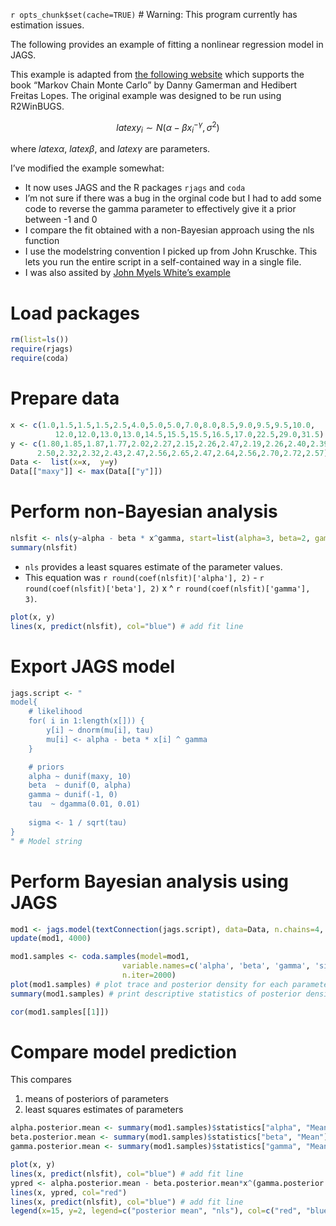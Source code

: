 `r opts_chunk$set(cache=TRUE)`
# Warning: This program currently has estimation issues.

The following provides an example of fitting a nonlinear regression model in JAGS.

This example is adapted from [the following website](http://www.dme.ufrj.br/mcmc/nonlinearmodel-R2WinBUGS.html) which supports the book "Markov Chain Monte Carlo"  by Danny Gamerman and Hedibert Freitas Lopes.  The original example was designed to be run using R2WinBUGS.

$$latex y_i \sim N(\alpha - \beta x_i^{-\gamma}, \sigma^2)$$

where $latex \alpha$, $latex \beta$, and $latex \gamma$ are parameters.

I've modified the example somewhat:

* It now uses JAGS and the R packages `rjags` and `coda` 
* I'm not sure if there was a bug in the orginal code but I had to add some code 
  to reverse the gamma parameter to effectively give it a prior between -1 and 0
* I  compare the fit obtained with a non-Bayesian approach using the nls function
* I use the modelstring convention I picked up from John Kruschke. 
  This lets you run the entire script in a self-contained way in a single file.
* I was also assited by [John Myels White's example](http://www.johnmyleswhite.com/notebook/2010/08/29/mcmc-diagnostics-in-r-with-the-coda-package/)

# Load packages
```r
rm(list=ls())
require(rjags)
require(coda)
```


# Prepare data
```r
x <- c(1.0,1.5,1.5,1.5,2.5,4.0,5.0,5.0,7.0,8.0,8.5,9.0,9.5,9.5,10.0,
          12.0,12.0,13.0,13.0,14.5,15.5,15.5,16.5,17.0,22.5,29.0,31.5)
y <- c(1.80,1.85,1.87,1.77,2.02,2.27,2.15,2.26,2.47,2.19,2.26,2.40,2.39,2.41,
      2.50,2.32,2.32,2.43,2.47,2.56,2.65,2.47,2.64,2.56,2.70,2.72,2.57)
Data <-  list(x=x,  y=y)
Data[["maxy"]] <- max(Data[["y"]])
```


# Perform non-Bayesian analysis
```r
nlsfit <- nls(y~alpha - beta * x^gamma, start=list(alpha=3, beta=2, gamma=-.2))
summary(nlsfit)
```

* `nls` provides a least squares estimate of the parameter values.
* This equation was `r round(coef(nlsfit)['alpha'], 2)` - `r round(coef(nlsfit)['beta'], 2)` x ^ `r round(coef(nlsfit)['gamma'], 3)`.

```r
plot(x, y)
lines(x, predict(nlsfit), col="blue") # add fit line
```


# Export JAGS model
```r
jags.script <- "
model{
    # likelihood
    for( i in 1:length(x[])) {
        y[i] ~ dnorm(mu[i], tau)
        mu[i] <- alpha - beta * x[i] ^ gamma
    }

    # priors
    alpha ~ dunif(maxy, 10)
    beta  ~ dunif(0, alpha)
    gamma ~ dunif(-1, 0)    
    tau  ~ dgamma(0.01, 0.01)
    
    sigma <- 1 / sqrt(tau)
}
" # Model string
```



# Perform Bayesian analysis using JAGS
```r
mod1 <- jags.model(textConnection(jags.script), data=Data, n.chains=4, n.adapt=1000)
update(mod1, 4000)

mod1.samples <- coda.samples(model=mod1,
                         variable.names=c('alpha', 'beta', 'gamma', 'sigma'),
                         n.iter=2000)                  
plot(mod1.samples) # plot trace and posterior density for each parameter
summary(mod1.samples) # print descriptive statistics of posterior densities for parameters

cor(mod1.samples[[1]])
```


# Compare model prediction 
This compares

1.  means of posteriors of parameters
2. least squares estimates of parameters

```r
alpha.posterior.mean <- summary(mod1.samples)$statistics["alpha", "Mean"]
beta.posterior.mean <- summary(mod1.samples)$statistics["beta", "Mean"]
gamma.posterior.mean <- summary(mod1.samples)$statistics["gamma", "Mean"]
```

```r
plot(x, y)
lines(x, predict(nlsfit), col="blue") # add fit line
ypred <- alpha.posterior.mean - beta.posterior.mean*x^(gamma.posterior.mean)
lines(x, ypred, col="red")
lines(x, predict(nlsfit), col="blue") # add fit line
legend(x=15, y=2, legend=c("posterior mean", "nls"), col=c("red", "blue"), lty=1)
```
